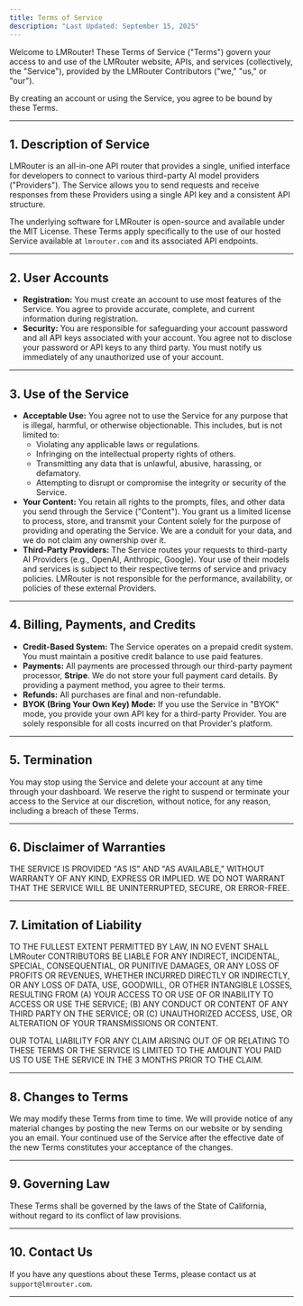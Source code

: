 ```yaml
---
title: Terms of Service
description: "Last Updated: September 15, 2025"
---
```


Welcome to LMRouter! These Terms of Service ("Terms") govern your access to and use of the LMRouter website, APIs, and services (collectively, the "Service"), provided by the LMRouter Contributors ("we," "us," or "our").

By creating an account or using the Service, you agree to be bound by these Terms.

---

## 1. Description of Service

LMRouter is an all-in-one API router that provides a single, unified interface for developers to connect to various third-party AI model providers ("Providers"). The Service allows you to send requests and receive responses from these Providers using a single API key and a consistent API structure.

The underlying software for LMRouter is open-source and available under the MIT License. These Terms apply specifically to the use of our hosted Service available at `lmrouter.com` and its associated API endpoints.

---

## 2. User Accounts

* **Registration:** You must create an account to use most features of the Service. You agree to provide accurate, complete, and current information during registration.
* **Security:** You are responsible for safeguarding your account password and all API keys associated with your account. You agree not to disclose your password or API keys to any third party. You must notify us immediately of any unauthorized use of your account.

---

## 3. Use of the Service

* **Acceptable Use:** You agree not to use the Service for any purpose that is illegal, harmful, or otherwise objectionable. This includes, but is not limited to:
    * Violating any applicable laws or regulations.
    * Infringing on the intellectual property rights of others.
    * Transmitting any data that is unlawful, abusive, harassing, or defamatory.
    * Attempting to disrupt or compromise the integrity or security of the Service.
* **Your Content:** You retain all rights to the prompts, files, and other data you send through the Service ("Content"). You grant us a limited license to process, store, and transmit your Content solely for the purpose of providing and operating the Service. We are a conduit for your data, and we do not claim any ownership over it.
* **Third-Party Providers:** The Service routes your requests to third-party AI Providers (e.g., OpenAI, Anthropic, Google). Your use of their models and services is subject to their respective terms of service and privacy policies. LMRouter is not responsible for the performance, availability, or policies of these external Providers.

---

## 4. Billing, Payments, and Credits

* **Credit-Based System:** The Service operates on a prepaid credit system. You must maintain a positive credit balance to use paid features.
* **Payments:** All payments are processed through our third-party payment processor, **Stripe**. We do not store your full payment card details. By providing a payment method, you agree to their terms.
* **Refunds:** All purchases are final and non-refundable.
* **BYOK (Bring Your Own Key) Mode:** If you use the Service in "BYOK" mode, you provide your own API key for a third-party Provider. You are solely responsible for all costs incurred on that Provider's platform.

---

## 5. Termination

You may stop using the Service and delete your account at any time through your dashboard. We reserve the right to suspend or terminate your access to the Service at our discretion, without notice, for any reason, including a breach of these Terms.

---

## 6. Disclaimer of Warranties

THE SERVICE IS PROVIDED "AS IS" AND "AS AVAILABLE," WITHOUT WARRANTY OF ANY KIND, EXPRESS OR IMPLIED. WE DO NOT WARRANT THAT THE SERVICE WILL BE UNINTERRUPTED, SECURE, OR ERROR-FREE.

---

## 7. Limitation of Liability

TO THE FULLEST EXTENT PERMITTED BY LAW, IN NO EVENT SHALL LMRouter CONTRIBUTORS BE LIABLE FOR ANY INDIRECT, INCIDENTAL, SPECIAL, CONSEQUENTIAL, OR PUNITIVE DAMAGES, OR ANY LOSS OF PROFITS OR REVENUES, WHETHER INCURRED DIRECTLY OR INDIRECTLY, OR ANY LOSS OF DATA, USE, GOODWILL, OR OTHER INTANGIBLE LOSSES, RESULTING FROM (A) YOUR ACCESS TO OR USE OF OR INABILITY TO ACCESS OR USE THE SERVICE; (B) ANY CONDUCT OR CONTENT OF ANY THIRD PARTY ON THE SERVICE; OR (C) UNAUTHORIZED ACCESS, USE, OR ALTERATION OF YOUR TRANSMISSIONS OR CONTENT.

OUR TOTAL LIABILITY FOR ANY CLAIM ARISING OUT OF OR RELATING TO THESE TERMS OR THE SERVICE IS LIMITED TO THE AMOUNT YOU PAID US TO USE THE SERVICE IN THE 3 MONTHS PRIOR TO THE CLAIM.

---

## 8. Changes to Terms

We may modify these Terms from time to time. We will provide notice of any material changes by posting the new Terms on our website or by sending you an email. Your continued use of the Service after the effective date of the new Terms constitutes your acceptance of the changes.

---

## 9. Governing Law

These Terms shall be governed by the laws of the State of California, without regard to its conflict of law provisions.

---

## 10. Contact Us

If you have any questions about these Terms, please contact us at `support@lmrouter.com`.

***

